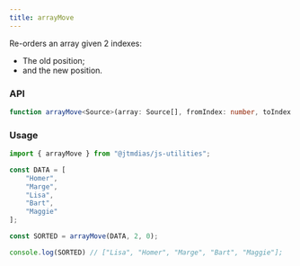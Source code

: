 ```yaml
---
title: arrayMove
---
```


Re-orders an array given 2 indexes:

- The old position;
- and the new position.

### API

```typescript
function arrayMove<Source>(array: Source[], fromIndex: number, toIndex: number): Source[];
```

### Usage

```typescript
import { arrayMove } from "@jtmdias/js-utilities";

const DATA = [
	"Homer",
	"Marge",
	"Lisa",
	"Bart",
	"Maggie"
];

const SORTED = arrayMove(DATA, 2, 0);

console.log(SORTED) // ["Lisa", "Homer", "Marge", "Bart", "Maggie"];
```
